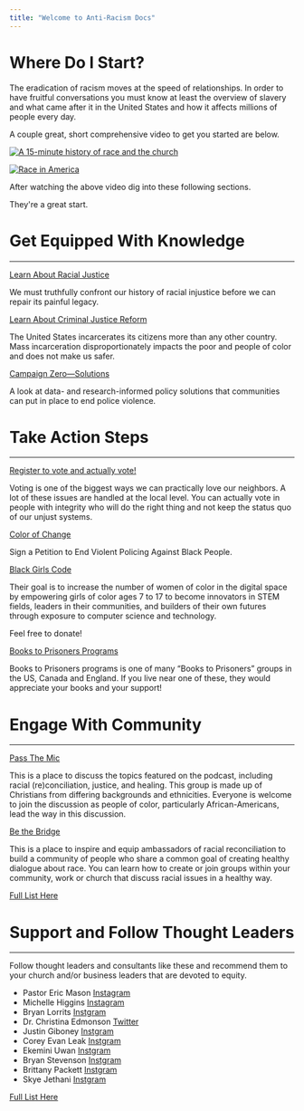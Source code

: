 ```yaml
---
title: "Welcome to Anti-Racism Docs"
---
```





# Where Do I Start?
The eradication of racism moves at the speed of relationships. In order to have fruitful conversations you must know at least the overview of slavery and what came after it in the United States and how it affects millions of people every day. 

 A couple great, short comprehensive video to get you started are below.

 [![A 15-minute history of race and the church](/src/components/images/jemartisby.png)](https://www.vimeo.com/352094967 "A 15-Minute History of Race and the Church")


[![Race in America](https://img.youtube.com/vi/AGUwcs9qJXY/0.jpg)](https://www.youtube.com/watch?v=AGUwcs9qJXY "Race in America")

After watching the above video dig into these following sections.

They're a great start.



# Get Equipped With Knowledge
---
[Learn About Racial Justice](https://eji.org/racial-justice/)

We must truthfully confront our history of racial injustice before we can repair its painful legacy.

[Learn About Criminal Justice Reform](https://eji.org/criminal-justice-reform/)

The United States incarcerates its citizens more than any other country. Mass incarceration disproportionately impacts the poor and people of color and does not make us safer. 




[Campaign Zero—Solutions](https://www.joincampaignzero.org/solutions#solutionsoverview)

A look at data- and research-informed policy solutions that communities can put in place to end police violence.




# Take Action Steps
---
[Register to vote and actually vote!](https://www.vote.org/)

Voting is one of the biggest ways we can practically love our neighbors. A lot of these issues are handled at the local level. You can actually vote in people with integrity who will do the right thing and not keep the status quo of our unjust systems.


[Color of Change](https://act.colorofchange.org/signup/state-emergency-black-people-are-dying)

Sign a Petition to End Violent Policing Against Black People.

[Black Girls Code](https://www.blackgirlscode.com/)

Their goal is to increase the number of women of color in the digital space by empowering girls of color ages 7 to 17 to become innovators in STEM fields, leaders in their communities, and builders of their own futures through exposure to computer science and technology. 

Feel free to donate!

[Books to Prisoners Programs](https://prisonbookprogram.org/resources/other-books-to-prisoners-programs/)

Books to Prisoners programs is one of many “Books to Prisoners” groups in the US, Canada and England. If you live near one of these, they would appreciate your books and your support! 


# Engage With Community
---
[Pass The Mic](https://www.facebook.com/groups/RAANpassthemic/)

This is a place to discuss the topics featured on the podcast, including racial (re)conciliation, justice, and healing. This group is made up of Christians from differing backgrounds and ethnicities. Everyone is welcome to join the discussion as people of color, particularly African-Americans, lead the way in this discussion. 

[Be the Bridge](https://www.facebook.com/beabridgebuilder/)

This is a place to inspire and equip ambassadors of racial reconciliation to build a community of people who share a common goal of creating healthy dialogue about race.
You can learn how to create or join groups within your community, work or church that discuss racial issues in a healthy way.

[Full List Here](/communities)

# Support and Follow Thought Leaders
---
 Follow thought leaders and consultants like these and recommend them to your church and/or business leaders that are devoted to equity.

- Pastor Eric Mason [Instagram](https://www.instagram.com/pastoremase)
- Michelle Higgins [Instagram](https://www.instagram.com/m.higgins/)
- Bryan Lorrits [Instgram](https://www.instagram.com/loritts/)
- Dr. Christina Edmonson [Twitter](https://twitter.com/drcedmondson)
- Justin Giboney [Instgram](https://www.instagram.com/justinegiboney/)
- Corey Evan Leak [Instgram](https://www.instagram.com/coreyevanleak/)
- Ekemini Uwan [Instgram](https://www.instagram.com/sistatheology/)
- Bryan Stevenson [Instgram](https://www.instagram.com/bryanstevensonoffical/)
- Brittany Packett [Instgram](https://www.instagram.com/mspackyetti/)
- Skye Jethani [Instgram](https://www.instagram.com/skye.jethani/)


 
[Full List Here](/leaders)


